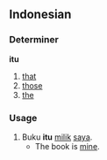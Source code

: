 == Indonesian ==
===Determiner===<!-- educated guess -->
'''itu'''

# [[that]]
# [[those]]
# [[the]]

=== Usage ===
# Buku '''itu''' [[milik]] [[saya]].
#* The book is [[mine]].